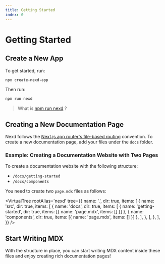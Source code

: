 ```yaml
---
title: Getting Started
index: 0
---
```


# Getting Started

## Create a New App

To get started, run:

```bash frame="none"
npx create-nexd-app
```

Then run:

```bash frame="none"
npm run nexd
```

> What is [npm run nexd](/docs/scripts#nexd-script) ?

## Creating a New Documentation Page

Nexd follows the [Next.js app router's file-based routing](https://nextjs.org/docs/app/building-your-application/routing) convention. To create a new documentation page, add your files under the `docs` folder.

### Example: Creating a Documentation Website with Two Pages

To create a documentation website with the following structure:

- `/docs/getting-started`
- `/docs/components`

You need to create two `page.mdx` files as follows:


<VirtualTree
  rootAlias='nexd'
  tree={{
    name: '.',
    dir: true,
    items: [
      {
        name: 'src',
        dir: true,
        items: [
          {
            name: 'docs',
            dir: true,
            items: [
              { name: 'getting-started', dir: true, items: [{ name: 'page.mdx', items: [] }] },
              { name: 'components', dir: true, items: [{ name: 'page.mdx', items: [] }] },
            ],
          },
        ],
      },
    ],
  }}
/>

## Start Writing MDX

With the structure in place, you can start writing MDX content inside these files and enjoy creating rich documentation pages!
